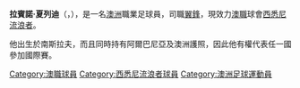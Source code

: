 {{Infobox football biography
| name           = Labinot Haliti
| image          = Labinot Haliti WSW.jpg
| image_size     = 220
| caption        = Labi Haliti in Wanderers away strip
| birth_date     = {{birth date and age|1985|10|26|df=y}}
| birth_place    = [[Pristina|Pristina]], [[SFR_Yugoslavia|SFR Yugoslavia]]
| height         = {{height|m=1.84}}
| position       = [[前鋒_(足球)|Second 前鋒]] / [[翼鋒_(足球)|翼鋒]]
| currentclub    = {{ALeague WSW}}
| clubnumber     = 7
| youthyears1    =                 |youthclubs1 = [[KF_2_Korriku|KF 2 Korriku]]
| youthyears2    =                 |youthclubs2 = [[悉尼_Olympic|悉尼 Olympic]]
| years1         = 2002–2003 |clubs1 = [[悉尼_Olympic|悉尼 Olympic]]          |caps1 = 2  |goals1 = 0
| years2         = 2003–2005 |clubs2 = [[悉尼_聯|悉尼 聯]]           |caps2 = 22 |goals2 = 7
| years3         = 2005–2007 |clubs3 = {{ALeague NUJ}}             |caps3 = 27 |goals3 = 3
| years4         = 2007            |clubs4 = [[NK_Slaven_Belupo|NK Slaven Belupo]]  |caps4 = 0  |goals4 = 0
| years5         = 2007–2008 |clubs5 = [[KS_Teuta_Durrës|Teuta]]   |caps5 = 18 |goals5 = 3
| years6         = 2008–2009 |clubs6 = [[ŁKS_Łódź|ŁKS Łódź]]                |caps6 = 22 |goals6 = 0
| years7         = 2009–2012 |clubs7 = {{ALeague NUJ}}             |caps7 = 65 |goals7 = 12
| years8         = 2012–     |clubs8 = {{ALeague WSW}}             |caps8 = 70 |goals8 = 9
| nationalyears1 = 2006            |nationalteam1 = [[Olyroos|澳洲 U-23]]               |nationalcaps1 = 6 |nationalgoals1 = 0
| club-update    = 19 October 2014
}}
'''拉賓諾·夏列迪'''（{{lang-en|Labinot Haliti}}，{{bd|1985年|10月26日}}），是一名[[澳洲|澳洲]]職業足球員，司職[[翼鋒|翼鋒]]，現效力[[澳職|澳職]]球會[[西悉尼流浪者|西悉尼流浪者]]。

他出生於南斯拉夫，而且同時持有阿爾巴尼亞及澳洲護照，因此他有權代表任一國參加國際賽。

{{DEFAULTSORT: Haliti, Labinot}}
[[Category:澳職球員|Category:澳職球員]]
[[Category:西悉尼流浪者球員|Category:西悉尼流浪者球員]]
[[Category:澳洲足球運動員|Category:澳洲足球運動員]]


{{fbr-stub}}